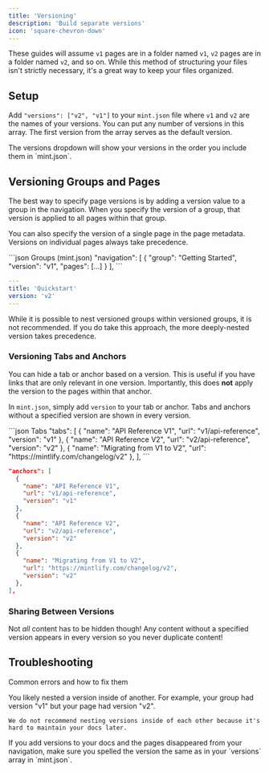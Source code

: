 ```yaml
---
title: 'Versioning'
description: 'Build separate versions'
icon: 'square-chevron-down'
---
```


These guides will assume `v1` pages are in a folder named `v1`, `v2` pages are in a folder named `v2`, and so on. While this method of structuring your files isn't strictly necessary, it's a great way to keep your files organized.

## Setup

Add `"versions": ["v2", "v1"]` to your `mint.json` file where `v1` and `v2` are the names of your versions. You can put any number of versions in this array. The first version from the array serves as the default version.

<Tip>
  The versions dropdown will show your versions in the order you include them in
  `mint.json`.
</Tip>

## Versioning Groups and Pages

The best way to specify page versions is by adding a version value to a group in the navigation. When you specify the version of a group, that version is applied to all pages within that group.

You can also specify the version of a single page in the page metadata. Versions on individual pages always take precedence.

<CodeGroup>
```json Groups (mint.json)
"navigation": [
  {
    "group": "Getting Started",
    "version": "v1",
    "pages": [...]
  }
],
```

```yaml Pages (quickstart.mdx)
---
title: 'Quickstart'
version: 'v2'
---
```
</CodeGroup>

<Warning>
  While it is possible to nest versioned groups within versioned groups, it is not recommended. If you do take this approach, the more deeply-nested version takes precedence.
</Warning>

### Versioning Tabs and Anchors

You can hide a tab or anchor based on a version. This is useful if you have links that are only relevant in one version. Importantly, this does **not** apply the version to the pages within that anchor.

In `mint.json`, simply add `version` to your tab or anchor. Tabs and anchors without a specified version are shown in every version.

<CodeGroup>
```json Tabs
"tabs": [
  {
    "name": "API Reference V1",
    "url": "v1/api-reference",
    "version": "v1"
  },
  {
    "name": "API Reference V2",
    "url": "v2/api-reference",
    "version": "v2"
  },
  {
    "name": "Migrating from V1 to V2",
    "url": "https://mintlify.com/changelog/v2"
  },
],
```

```json Anchors
"anchors": [
  {
    "name": "API Reference V1",
    "url": "v1/api-reference",
    "version": "v1"
  },
  {
    "name": "API Reference V2",
    "url": "v2/api-reference",
    "version": "v2"
  },
  {
    "name": "Migrating from V1 to V2",
    "url": "https://mintlify.com/changelog/v2",
    "version": "v2"
  },
],
```
</CodeGroup>

### Sharing Between Versions

Not _all_ content has to be hidden though! Any content without a specified version appears in every version so you never duplicate content!

## Troubleshooting

Common errors and how to fix them

<AccordionGroup>
  <Accordion title="Pages Show Up In Wrong Version" icon="circle-exclamation">
    You likely nested a version inside of another. For example, your group had version "v1" but your page had version "v2".

    We do not recommend nesting versions inside of each other because it's hard to maintain your docs later.
  </Accordion>

  <Accordion title="Missing Pages" icon="circle-exclamation">
    If you add versions to your docs and the pages disappeared from your
    navigation, make sure you spelled the version the same as in your `versions`
    array in `mint.json`.
  </Accordion>
</AccordionGroup>
